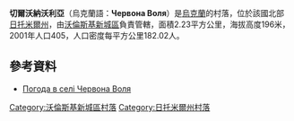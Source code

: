{{coord|50|58|50|N|27|15|3|E|scale:30000|display=title}}

'''切爾沃納沃利亞'''（烏克蘭語：'''Червона Воля'''）是[[烏克蘭|烏克蘭]]的村落，位於該國北部[[日托米爾州|日托米爾州]]，由[[沃倫斯基新城區|沃倫斯基新城區]]負責管轄，面積2.23平方公里，海拔高度196米，2001年人口405，人口密度每平方公里182.02人。

==參考資料==
* [http://weather.in.ua/ua/zhitomirskaja/27891 Погода в селі Червона Воля] {{Wayback|url=http://weather.in.ua/ua/zhitomirskaja/27891 |date=20111219145413 }}

{{DEFAULTSORT:Червона Воля (Україна)}}
[[Category:沃倫斯基新城區村落|Category:沃倫斯基新城區村落]]
[[Category:日托米爾州村落|Category:日托米爾州村落]]


{{Zhytomyr-geo-stub}}